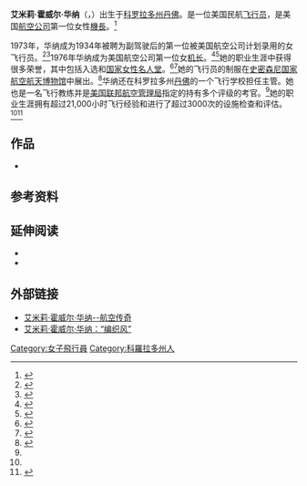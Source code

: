{{Infobox aviator
|name            = 艾米莉·霍威尔·华纳<br>Emily Howell Warner
|image           = 
|image_size      = 
|alt             = 
|caption         = 
|full_name       = 
|birth_date      = {{Birth date|1939|10|30}}
|birth_place     = [[美国|美国]][[科罗拉多州|科罗拉多州]][[丹佛|丹佛]]
|death_date      = {{Death date and age|2020|7|3|1939|10|30}}
|death_place     = 美国科罗拉多州[[利特尔顿_(科罗拉多州)|利特尔顿]]
|death_cause     = 
|monuments       = 
|nationality     = 美国
|education       = 
|spouse          = 
|relatives       = 
|known_for       = 美国第一位女性航空公司机长
|first_flight_aircraft = 
|first_flight_date     = 
|famous_flights  = 
|license_date    = 
|license_place   = 
|awards          = 
|website         = <!-- {{URL|example.com}} -->
|module          = 
}}

'''艾米莉·霍威尔·华纳'''（{{lang-en|'''Emily Howell Warner'''}}，{{bd|1939年|10月30日|2020年|7月3日|catIdx=Warner}}）出生于[[科罗拉多州|科罗拉多州]][[丹佛|丹佛]]。是一位美国民航[[飞行员|飞行员]]，是美国[[航空公司|航空公司]]第一位女性[[機長|機長]]。<ref name="National Aviation HoF">{{cite web | url=http://nationalaviation.org/2013/12/national-aviation-hall-of-fame-reveals-names-of-class-of-2014-at-wright-brothers-anniversary-dinner/ | title=National Aviation Hall of Fame reveals names of "Class of 2014" at Wright Brothers Anniversary dinner | publisher=National Aviation Hall of Fame | date=2013-12-17 | access-date=2016-07-14 | archive-date=2014-06-11 | archive-url=https://web.archive.org/web/20140611173143/http://nationalaviation.org/2013/12/national-aviation-hall-of-fame-reveals-names-of-class-of-2014-at-wright-brothers-anniversary-dinner/ | dead-url=no }}</ref>

1973年，华纳成为1934年{{le|海伦·里奇|Helen Richey}}被聘为副驾驶后的第一位被美国航空公司计划录用的女飞行员。<ref name="SIU Press">{{cite book | url=https://books.google.com/books?id=7ccymjJZxLcC | title=The American Aviation Experience: A History | publisher=Southern Illinois University Press | author=Brady, Tim | year=2000 | isbn=9780809323715 | access-date=2016-07-14 | archive-date=2020-08-13 | archive-url=https://web.archive.org/web/20200813170636/https://books.google.com/books?id=7ccymjJZxLcC | dead-url=no }}</ref><ref name="Douglas">{{cite book | url=https://books.google.com/books?id=c89LN66l9M4C | title=American Women and Flight Since 1940 | publisher=University Press of Kentucky | author=Douglas, Deborah G. | year=2004 | isbn=9780813126258 | access-date=2016-07-14 | archive-date=2020-08-13 | archive-url=https://web.archive.org/web/20200813165631/https://books.google.com/books?id=c89LN66l9M4C | dead-url=no }}</ref>1976年华纳成为美国航空公司第一位女[[机长|机长]]。<ref name="Smithsonian">{{cite web | url=http://airandspace.si.edu/explore-and-learn/topics/women-in-aviation/Warner.cfm | title=Women in Aviation and Space History, Emily Howell Warner | publisher=Smithsonian National Air and Space Museum | work=America by Air | author1=Cochrane, D. | author2=Ramirez, P. | access-date=2016-07-14 | archive-date=2015-03-08 | archive-url=https://web.archive.org/web/20150308042743/http://airandspace.si.edu/explore-and-learn/topics/women-in-aviation/Warner.cfm | dead-url=no }}</ref><ref name="Princeton">{{cite book | url=http://press.princeton.edu/titles/9542.html | title=The 1970s: A New Global History from Civil Rights to Economic Inequality | publisher=Princeton University Press | author=Borstelmann, Thomas | year=2011 | isbn=9781400839704 | access-date=2016-07-14 | archive-date=2019-03-29 | archive-url=https://web.archive.org/web/20190329163953/https://press.princeton.edu/titles/9542.html | dead-url=no }}</ref>她的职业生涯中获得很多荣誉，其中包括入选{{le|国家航空名人堂|National Aviation Hall of Fame}}和[[国家女性名人堂|国家女性名人堂]]。<ref name="AP 2002">{{cite news | url=http://www.apnewsarchive.com/2002/1st-Female-Makes-Hall-of-Fame/id-92b9a722f52eeb2ae1b2e20929df0e2f | title=1st Female Makes Hall of Fame | work=Associated Press | date=2002-10-05 | author=Dobbin, Ben | accessdate=2016-07-14 | archive-date=2018-04-13 | archive-url=https://web.archive.org/web/20180413194556/http://www.apnewsarchive.com/2002/1st-Female-Makes-Hall-of-Fame/id-92b9a722f52eeb2ae1b2e20929df0e2f | dead-url=no }}</ref><ref name="NWHF">{{cite web|url=https://www.greatwomen.org/women-of-the-hall/search-the-hall/details/2/193-Warner |title=Emily Howell Warner |publisher=National Women's Hall of Fame |deadurl=yes |archiveurl=https://web.archive.org/web/20131004105340/http://www.greatwomen.org/women-of-the-hall/search-the-hall/details/2/193-Warner |archivedate=2013-10-04 }}</ref>她的飞行员的制服在[[史密森尼学会|史密森尼]][[美国国家航空航天博物馆|国家航空航天博物馆]]中展出。<ref name="AOPA">{{cite news | url=https://www.aopa.org/Pilot-Resources/Aviation-Resources-for-Youth/AOPA-AV8RS/AV8RS-Newsletter/AV8RS-Articles/2014/February/Emily-Howell-Warner.aspx | title=Howell-Warner: 1st woman to be hired as a pilot by major U.S. airline | work=AV8TR Newsletter | date=2014-01-17 | agency=Aircraft Owners and Pilots Association | accessdate=2016-07-14 | archive-date=2014-10-12 | archive-url=https://web.archive.org/web/20141012160845/https://www.aopa.org/Pilot-Resources/Aviation-Resources-for-Youth/AOPA-AV8RS/AV8RS-Newsletter/AV8RS-Articles/2014/February/Emily-Howell-Warner.aspx | dead-url=no }}</ref>华纳还在科罗拉多州[[丹佛|丹佛]]的一个飞行学校担任主管。她也是一名飞行教练并是[[美国联邦航空管理局|美国联邦航空管理局]]指定的持有多个评级的考官。<ref name="National Aviation HoF" />她的职业生涯拥有超过21,000小时飞行经验和进行了超过3000次的设施检查和评估。<ref name="National Aviation HoF" /><ref name="Air Line Pilot">{{cite news|url=http://cf.alpa.org/internet/alp/2000/jun00p29.htm |title=Emily Warner, The First Female Pilot Member of the Air Line Pilots Association |work=Air Line Pilot |date=June–July 2000 |author1=Wise, Rick |author2=Witvliet, Jolanda |deadurl=yes |archiveurl=https://web.archive.org/web/20140315033626/http://cf.alpa.org/internet/alp/2000/jun00p29.htm |archivedate=2014-03-15 }}</ref>

== 作品 ==
* {{Citation | author1=McGuire, Jerry | author2=Warner, Emily Howell, (joint author.) | title=Learning how to fly an airplane | publication-date=1979 | publisher=TAB Books | isbn=978-0-8306-9827-1 }}

== 参考资料 ==
{{reflist|2}}

== 延伸阅读 ==
* {{cite book | title=Weaving the Winds, Emily Howell Warner | author=Cooper, Ann Lewis | year=2003 | isbn=9781410754462}}
* {{cite news | url=https://news.google.com/newspapers?nid=2519&dat=19790207&id=klldAAAAIBAJ&sjid=zVsNAAAAIBAJ&pg=2611,788391 | title=The Pilot May Be A Woman | work=Observer–Reporter | date=1979-02-07 | author=Benedict, Howard | location=Washington, Pennsylvania | pages=C-9 | accessdate=2016-07-14 | archive-date=2016-04-28 | archive-url=https://web.archive.org/web/20160428200435/https://news.google.com/newspapers?nid=2519&dat=19790207&id=klldAAAAIBAJ&sjid=zVsNAAAAIBAJ&pg=2611,788391 | dead-url=no }}

== 外部链接 ==
* [https://www.youtube.com/watch?v=p9swUJNOujw 艾米莉·霍威尔·华纳--航空传奇] {{Wayback|url=https://www.youtube.com/watch?v=p9swUJNOujw |date=20201030140156 }}
* [http://airportjournals.com/emily-howell-warner-weaving-the-winds/ 艾米莉·霍威尔·华纳：“编织风”] {{Wayback|url=http://airportjournals.com/emily-howell-warner-weaving-the-winds/ |date=20201204052308 }}
{{Authority control}}
{{DEFAULTSORT:Warner, Emily Howell}}
[[Category:女子飛行員|Category:女子飛行員]]
[[Category:科羅拉多州人|Category:科羅拉多州人]]